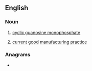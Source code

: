 ==English==
{{wikipedia}}

===Noun===
{{en-noun|-|s}}

# {{lb|en|uncountable}} [[cyclic guanosine monophosphate]]
# {{lb|en|countable|uncountable}} [[current]] [[good]] [[manufacturing]] [[practice]]

===Anagrams===
* {{anagrams|en|CGPM|PGmc.}}